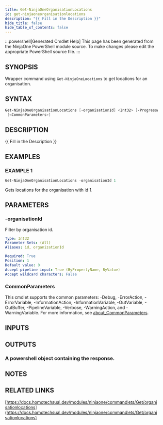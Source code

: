 ```yaml
---
title: Get-NinjaOneOrganisationLocations
id: get-ninjaoneorganisationlocations
description: "{{ Fill in the Description }}"
hide_title: false
hide_table_of_contents: false
---
```


:::powershell[Generated Cmdlet Help]
This page has been generated from the NinjaOne PowerShell module source. To make changes please edit the appropriate PowerShell source file.
:::

## SYNOPSIS

Wrapper command using `Get-NinjaOneLocations` to get locations for an organisation.

## SYNTAX

```powershell
Get-NinjaOneOrganisationLocations [-organisationId] <Int32> [-ProgressAction <ActionPreference>]
 [<CommonParameters>]
```

## DESCRIPTION

{{ Fill in the Description }}

## EXAMPLES

### EXAMPLE 1

```powershell
Get-NinjaOneOrganisationLocations -organisationId 1
```

Gets locations for the organisation with id 1.

## PARAMETERS

### -organisationId

Filter by organisation id.

```yaml
Type: Int32
Parameter Sets: (All)
Aliases: id, organizationId

Required: True
Position: 1
Default value: 0
Accept pipeline input: True (ByPropertyName, ByValue)
Accept wildcard characters: False
```

### CommonParameters

This cmdlet supports the common parameters: -Debug, -ErrorAction, -ErrorVariable, -InformationAction, -InformationVariable, -OutVariable, -OutBuffer, -PipelineVariable, -Verbose, -WarningAction, and -WarningVariable. For more information, see [about_CommonParameters](http://go.microsoft.com/fwlink/?LinkID=113216).

## INPUTS


## OUTPUTS

### A powershell object containing the response.

## NOTES

## RELATED LINKS

[https://docs.homotechsual.dev/modules/ninjaone/commandlets/Get/organisationlocations](https://docs.homotechsual.dev/modules/ninjaone/commandlets/Get/organisationlocations)
